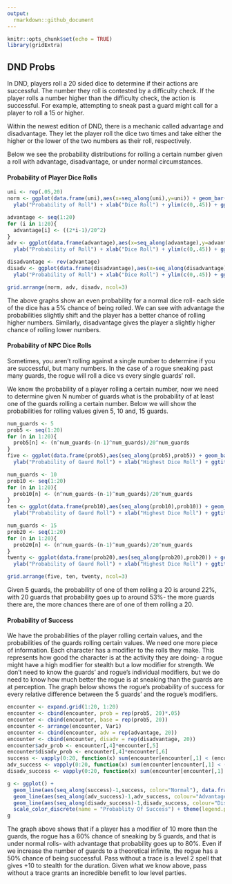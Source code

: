 ```yaml
---
output:
  rmarkdown::github_document
---
```


```r
knitr::opts_chunk$set(echo = TRUE)
library(gridExtra)
```

## DND Probs
In DND, players roll a 20 sided dice to determine if their actions are successful. The number they roll is contested by a difficulty check. If the player rolls a number higher than the difficulty check, the action is successful. For example, attempting to sneak past a guard might call for a player to roll a 15 or higher.

Within the newest edition of DND, there is a mechanic called advantage and disadvantage. They let the player roll the dice two times and take either the higher or the lower of the two numbers as their roll, respectively.

Below we see the probability distributions for rolling a certain number given a roll with advantage, disadvantage, or under normal circumstances.

#### Probability of Player Dice Rolls
```r
uni <- rep(.05,20)
norm <- ggplot(data.frame(uni),aes(x=seq_along(uni),y=uni)) + geom_bar(stat="identity") + 
  ylab("Probability of Roll") + xlab("Dice Roll") + ylim(c(0,.45)) + ggtitle("Probablity of Normal Dice Roll")

advantage <- seq(1:20)
for (i in 1:20){
  advantage[i] <- ((2*i-1)/20^2)
}
adv <- ggplot(data.frame(advantage),aes(x=seq_along(advantage),y=advantage)) + geom_bar(stat="identity") + 
  ylab("Probability of Roll") + xlab("Dice Roll") + ylim(c(0,.45)) + ggtitle("Probablity of Dice Roll with Advantage")

disadvantage <- rev(advantage)
disadv <- ggplot(data.frame(disadvantage),aes(x=seq_along(disadvantage),y=disadvantage)) + geom_bar(stat="identity") + 
  ylab("Probability of Roll") + xlab("Dice Roll") + ylim(c(0,.45)) + ggtitle("Probablity of Dice Roll with Disadvantage")

grid.arrange(norm, adv, disadv, ncol=3)
```
The above graphs show an even probability for a normal dice roll- each side of the dice has a 5% chance of being rolled. We can see with advantage the probabilities slightly shift and the player has a better chance of rolling higher numbers. Similarly, disadvantage gives the player a slightly higher chance of rolling lower numbers.

#### Probability of NPC Dice Rolls
Sometimes, you aren't rolling against a single number to determine if you are successful, but many numbers. In the case of a rogue sneaking past many guards, the rogue will roll a dice vs every single guards' roll.

We know the probability of a player rolling a certain number, now we need to determine given N number of guards what is the probability of at least one of the guards rolling a certain number. Below we will show the probabilities for rolling values given 5, 10 and, 15 guards.

``` r
num_guards <- 5
prob5 <- seq(1:20)
for (n in 1:20){
  prob5[n] <- (n^num_guards-(n-1)^num_guards)/20^num_guards
}
five <- ggplot(data.frame(prob5),aes(seq_along(prob5),prob5)) + geom_bar(stat="identity") +
  ylab("Probability of Gaurd Roll") + xlab("Highest Dice Roll") + ggtitle("Probablity of Dice Roll Given 5 Guards") + ylim(c(0,.6))

num_guards <- 10
prob10 <- seq(1:20)
for (n in 1:20){
  prob10[n] <- (n^num_guards-(n-1)^num_guards)/20^num_guards
}
ten <- ggplot(data.frame(prob10),aes(seq_along(prob10),prob10)) + geom_bar(stat="identity") +
  ylab("Probability of Gaurd Roll") + xlab("Highest Dice Roll") + ggtitle("Probablity of Dice Roll Given 10 Guards") + ylim(c(0,.6))

num_guards <- 15
prob20 <- seq(1:20)
for (n in 1:20){
  prob20[n] <- (n^num_guards-(n-1)^num_guards)/20^num_guards
}
twenty <- ggplot(data.frame(prob20),aes(seq_along(prob20),prob20)) + geom_bar(stat="identity") +
  ylab("Probability of Gaurd Roll") + xlab("Highest Dice Roll") + ggtitle("Probablity of Dice Roll Given 20 Guards") + ylim(c(0,.6))

grid.arrange(five, ten, twenty, ncol=3)
```
Given 5 guards, the probability of one of them rolling a 20 is around 22%, with 20 guards that probability goes up to around 53%- the more guards there are, the more chances there are of one of them rolling a 20.

#### Probability of Success
We have the probabilities of the player rolling certain values, and the probabilities of the guards rolling certain values. We need one more piece of information. Each character has a modifier to the rolls they make. This represents how good the character is at the activity they are doing- a rogue might have a high modifier for stealth but a low modifier for strength. We don't need to know the guards' and rogue's individual modifiers, but we do need to know how much better the rogue is at sneaking than the guards are at perception. The graph below shows the rogue's probability of success for every relative difference between the 5 guards' and the rogue's modifiers.

``` r
encounter <- expand.grid(1:20, 1:20)
encounter <- cbind(encounter, prob = rep(prob5, 20)*.05)
encounter <- cbind(encounter, base = rep(prob5, 20))
encounter <- arrange(encounter, Var1)
encounter <- cbind(encounter, adv = rep(advantage, 20))
encounter <- cbind(encounter, disadv = rep(disadvantage, 20))
encounter$adv_prob <- encounter[,4]*encounter[,5]
encounter$disadv_prob <- encounter[,4]*encounter[,6]
success <- vapply(0:20, function(x) sum(encounter[encounter[,1] < (encounter[,2] + x), 3]), numeric(1))
adv_success <- vapply(0:20, function(x) sum(encounter[encounter[,1] < (encounter[,2] + x), 7]), numeric(1))
disadv_success <- vapply(0:20, function(x) sum(encounter[encounter[,1] < (encounter[,2] + x), 8]), numeric(1))

g <- ggplot() + 
  geom_line(aes(seq_along(success)-1,success, color="Normal"), data.frame(success),size=1) +
  geom_line(aes(seq_along(adv_success)-1,adv_success, colour="Advantage"), data.frame(adv_success),size=1) +
  geom_line(aes(seq_along(disadv_success)-1,disadv_success, colour="Disadvantage"), data.frame(disadv_success),size=1) +
  scale_color_discrete(name = "Probablity Of Success") + theme(legend.position=c(0.8, 0.2)) + xlab("Relative Modifier Difference") +ylab("Probablity of Success") + ggtitle("Probability of Success Given 5 Guards")
g
```

The graph above shows that if a player has a modifier of 10 more than the guards, the rogue has a 60% chance of sneaking by 5 guards, and that is under normal rolls- with advantage that probability goes up to 80%. Even if we increase the number of guards to a theoretical infinite, the rogue has a 50% chance of being successful. Pass without a trace is a level 2 spell that gives +10 to stealth for the duration. Given what we know above, pass without a trace grants an incredible benefit to low level parties.
